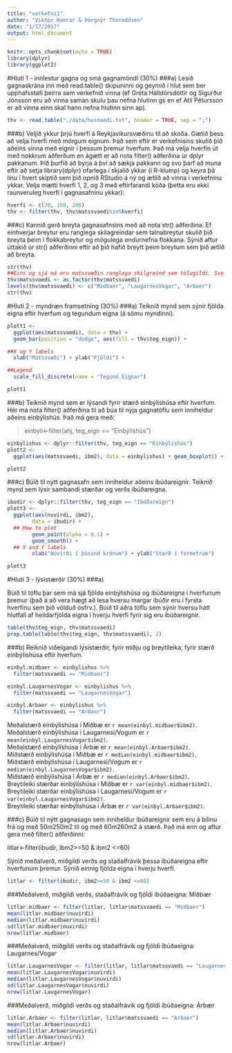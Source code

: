 ```yaml
---
title: "verkefni1"
author: "Viktor Hamrar & Þórgnýr Thoroddsen"
date: "1/17/2017"
output: html_document
---
```


```r
knitr::opts_chunk$set(echo = TRUE)
library(dplyr)
library(ggplot2)
```

#Hluti 1 - innlestur gagna og smá gagnamöndl (30%)
###a)
Lesið gagnaskrána inn með read.table() skipuninni og geymið í hlut sem ber upphafsstafi þeirra sem verkefnið vinna (ef Gréta Halldórsdóttir og Sigurður Jónsson eru að vinna saman skulu þau nefna hlutinn gs en ef Atli Pétursson er að vinna einn skal hann nefna hlutinn sinn ap).
```r
thv <- read.table("./data/husnaedi.txt", header = TRUE, sep = ";")
```
 
###b)
Veljið ykkur þrjú hverfi á Reykjavíkursvæðinu til að skoða. Gætið þess að velja hverfi með mörgum eignum. Það sem eftir er verkefnisins skulið þið aðeins vinna með eignir í þessum þremur hverfum. Það má velja hverfin út með nokkrum aðferðum en ágætt er að nota filter() aðferðina úr dplyr pakkanum. Þið þurfið að byrja á því að sækja pakkann og svo þarf að muna eftir að setja library(dplyr) ofarlega í skjalið ykkar (í R-klump) og keyra þá línu í hvert skiptið sem þið opnið RStudio á ný og ætlið að vinna í verkefninu ykkar. Velja mætti hverfi 1, 2, og 3 með eftirfarandi kóða (þetta eru ekki raunveruleg hverfi í gagnasafninu ykkar):
```r
hverfi <- c(20, 100, 200)
thv <- filter(thv, thv$matssvaedi%in%hverfi)
```
 
###c)
Kannið gerð breyta gagnasafnsins með að nota str() aðferðina. Ef einhverjar breytur eru ranglega skilagreindar sem talnabreytur skulið þið breyta þeim í flokkabreytur og mögulega endurnefna flokkana. Sýnið aftur úttakið úr str() aðferðinni eftir að þið hafið breytt þeim breytum sem þið ætlið að breyta.
 
```r
str(thv)
##Eins og sjá má eru matssvæðin ranglega skilgreind sem tölugildi. Svo við breytum þeim í faktor og köllum matssvæðin nýjum nöfnum.
thv$matssvaedi <- as.factor(thv$matssvaedi)
levels(thv$matssvaedi) <- c("Midbaer", "LaugarnesVogar", "Arbaer")
str(thv)
```
 
#Hluti 2 - myndræn framsetning (30%)
###a)
Teiknið mynd sem sýnir fjölda eigna eftir hverfum og tegundum eigna (á sömu myndinni).
```r
plott1 <- 
  ggplot(aes(matssvaedi), data = thv) +
  geom_bar(position = "dodge", aes(fill = thv$teg_eign)) +

##X og Y labels
  xlab("Matssvæði") + ylab("Fjöldi") +

##Legend
  scale_fill_discrete(name = "Tegund Eignar")

plott1
```

###b)
Teiknið mynd sem er lýsandi fyrir stærð einbýlishúsa eftir hverfum. Hér má nota filter() aðferðina til að búa til nýja gagnatöflu sem inniheldur aðeins einbýlishús. Það má gera með:
 
> einbyli<-filter(ahj, teg_eign == "Einbýlishús")

```r
einbylishus <- dplyr::filter(thv, teg_eign == "Einbýlishús")
plott2 <- 
  ggplot(aes(matssvaedi, ibm2), data = einbylishus) + geom_boxplot() + geom_jitter(alpha = 0.1, color = "red")

plott2
```
 
###c)
Búið til nýtt gagnasafn sem inniheldur aðeins íbúðareignir. Teiknið mynd sem lýsir sambandi stærðar og verðs íbúðareigna.
```r
ibudir <- dplyr::filter(thv, teg_eign == "Íbúðareign")
plott3 <- 
  ggplot(aes(nuvirdi, ibm2), 
        data = ibudir) +
  ## How to plot
        geom_point(alpha = 0.1) +
        geom_smooth() + 
  ## X and Y labels
        xlab("Núvirði í þúsund krónum") + ylab("Stærð í fermetrum")

plott3
```
 
#Hluti 3 - lýsistærðir (30%)
###a)
 
Búið til töflu þar sem má sjá fjölda einbýlishúsa og íbúðareigna í hverfunum þremur (það á að vera hægt að lesa hversu margar íbúðir eru í fyrsta hverfinu sem þið völduð osfrv.). Búið til aðra töflu sem sýnir hversu hátt hlutfall af heildarfjölda eigna í hverju hverfi fyrir sig eru íbúðareignir.

```r
table(thv$teg_eign, thv$matssvaedi)
prop.table(table(thv$teg_eign, thv$matssvaedi), 2)
```

 
###b)
Reiknið viðeigandi lýsistærðir, fyrir miðju og breytileika, fyrir stærð einbýlishúsa eftir hverfum.

```r
einbyl.midbaer <- einbylishus %>%
  filter(matssvaedi == "Midbaer")

einbyl.LaugarnesVogar <- einbylishus %>%
  filter(matssvaedi == "LaugarnesVogar")

einbyl.Arbaer <- einbylishus %>%
  filter(matssvaedi == "Arbaer")
```

Meðalstærð einbýlishúsa í Miðbæ er `r mean(einbyl.midbaer$ibm2)`.  
Meðalstærð einbýlishúsa í Laugarnesi/Vogum er `r mean(einbyl.LaugarnesVogar$ibm2)`.  
Meðalstærð einbýlishúsa í Árbæ er `r mean(einbyl.Arbaer$ibm2)`.  
Miðstærð einbýlishúsa í Miðbæ er `r median(einbyl.midbaer$ibm2)`.  
Miðstærð einbýlishúsa í Laugarnesi/Vogum er `r median(einbyl.LaugarnesVogar$ibm2)`.  
Miðstærð einbýlishúsa í Árbæ er `r median(einbyl.Arbaer$ibm2)`.  
Breytileiki stærðar einbýlishúsa í Miðbæ er `r var(einbyl.midbaer$ibm2)`.  
Breytileiki stærðar einbýlishúsa í Laugarnesi/Vogum er `r var(einbyl.LaugarnesVogar$ibm2)`.  
Breytileiki stærðar einbýlishúsa í Árbæ er `r var(einbyl.Arbaer$ibm2)`.  

 
###c)
Búið til nýtt gagnasagn sem inniheldur íbúðareignir sem eru á bilinu frá og með 50m250m2 til og með 60m260m2 á stærð. Það má enn og aftur gera með filter() aðferðinni:

litlar<-filter(ibudir, ibm2>=50 & ibm2 <=60)
 
Sýnið meðalverð, miðgildi verðs og staðalfrávik þessa íbúðareigna eftir hverfunum þremur. Sýnið einnig fjölda eigna í hverju hverfi.

```r
litlar <- filter(ibudir, ibm2>=50 & ibm2 <=60)
```

###Meðalverð, miðgildi verðs, staðalfrávík og fjöldi íbúðaeigna: Miðbær
```r
litlar.midbaer <- filter(litlar, litlar$matssvaedi == "Midbaer")
mean(litlar.midbaer$nuvirdi)
median(litlar.midbaer$nuvirdi)
sd(litlar.midbaer$nuvirdi)
nrow(litlar.midbaer)
```

###Meðalverð, miðgildi verðs og staðalfrávík og fjöldi íbúðaeigna: Laugarnes/Vogar
```r
litlar.LaugarnesVogar <- filter(litlar, litlar$matssvaedi == "LaugarnesVogar")
mean(litlar.LaugarnesVogar$nuvirdi)
median(litlar.LaugarnesVogar$nuvirdi)
sd(litlar.LaugarnesVogar$nuvirdi)
nrow(litlar.LaugarnesVogar)
```

###Meðalverð, miðgildi verðs og staðalfrávík og fjöldi íbúðaeigna: Árbær
```r
litlar.Arbaer <- filter(litlar, litlar$matssvaedi == "Arbaer")
mean(litlar.Arbaer$nuvirdi)
median(litlar.Arbaer$nuvirdi)
sd(litlar.Arbaer$nuvirdi)
nrow(litlar.Arbaer)
```


